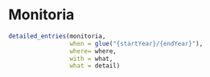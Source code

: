 \faIcon{chalkboard-teacher} Monitoria
==================================

```r
detailed_entries(monitoria, 
                 when = glue("{startYear}/{endYear}"),
                 where= where,
                 with = what,
                 what = detail)

```

